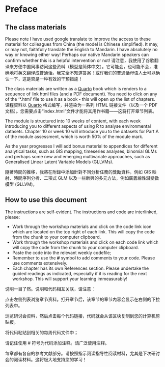 # Preface {.unnumbered}

## The class materials {.unnumbered}

Please note I have used google translate to improve the access to these material for colleagues from China (the model is Chinese simplified). It may, or may not, faithfully translate the English to Mandarin. I have absolutely no way or knowing either way! Perhaps our native Mandarin speakers can confirm whether this is a helpful intervention or not! 请注意，我使用了谷歌翻译来方便中国同事访问这些资料（模型是简体中文）。它可能会，也可能不会，准确地将英文翻译成普通话。我完全不知道答案！或许我们的普通话母语人士可以确认一下，这是否是一种有效的干预措施！

The class materials are written as a [Quarto](https://quarto.org/) book which is renders to a sequence of link html files (and a PDF document). You need to click on any of the ‘\*.html’ file to use it as a book - this will open up the list of chapters. 课程资料以 [Quarto](https://quarto.org/) 格式编写，并渲染为一系列 HTML 链接文件（以及一个 PDF 文档）。您需要点击“index.html”文件才能将其用作书籍——这将打开章节列表。

The module is structured into 10 weeks of content, with each week introducing you to different aspects of using R to analyse environmental datasets. Chapter 10 or week 10 will introduce you to the datasets for Part A of the module assessment, which is worth 50% of the module mark.

As the year progresses I will add bonus material to appendices for different analytical tasks, such as GIS mapping, timeseries analyses, binomial GLMs and perhaps some new and emerging multivariate approaches, such as Generalised Linear Latent Variable Models (GLLVMs).

隨著時間的推移，我將在附錄中添加針對不同分析任務的獎勵資料，例如 GIS 映射、時間序列分析、二項式 GLM 以及一些新興的多元方法，例如廣義線性潛變數模型 (GLLVM)。

## How to use this document {.unnumbered}

The instructions are self-evident. The instructions and code are interlinked, please:

-   Work through the workshop materials and click on the code link icon which are located on the top right of each link. This will copy the code from the chunk to your computer clipboard.
-   Work through the workshop materials and click on each code link which will copy the code from the chunk to your computer clipboard.
-   Paste the code into the relevant weekly codefile;
-   Remember to use the **\#** symbol to add comments to your code. Please use comments extensively.
-   Each chapter has its own References section. Please undertake the guided readings as indicated, especially if it is reading for the next workshop. This will support your learning immeasurably!

说明一目了然。说明和代码相互关联，请注意：

点击左侧列表浏览章节资料。打开章节后，该章节的章节内容会显示在右侧的下拉列表中。

浏览研讨会资料，然后点击每个代码链接，代码就会从该区块复制到您的计算机剪贴板。

将代码粘贴到相关的每周代码文件中；

请记住使用 \# 符号为代码添加注释。请广泛使用注释。

每章都有各自的参考文献部分。请按照指示阅读指导性阅读材料，尤其是下次研讨会的阅读材料。这将极大地支持您的学习！
